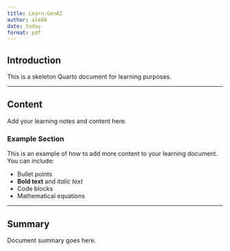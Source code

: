 ```yaml
---
title: Learn-GenAI
author: ale66
date: today
format: pdf
---
```


## Introduction

This is a skeleton Quarto document for learning purposes.

---

## Content
 
Add your learning notes and content here.

### Example Section

This is an example of how to add more content to your learning document. You can include:

- Bullet points
- **Bold text** and *italic text*
- Code blocks
- Mathematical equations

---

## Summary

Document summary goes here.